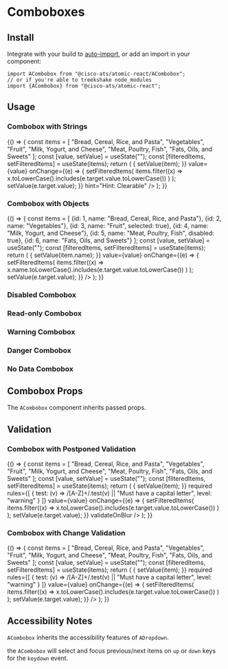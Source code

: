 

<Meta title="Components/Comboboxes" component={ACombobox} />

# Comboboxes

## Install

Integrate with your build to [auto-import](?path=/docs/getting-started--page#integrating), or add an import in your component:

```
import ACombobox from "@cisco-ats/atomic-react/ACombobox";
// or if you're able to treekshake node_modules
import {ACombobox} from "@cisco-ats/atomic-react";
```

## Usage

<Canvas>
  <Story name="usage-1">
    <div style={{minHeight: 220, minWidth: 250, marginRight: 20}}>
      <h3>Combobox with Strings</h3>
      <YourComponent>
        {() => {
          const items = [
            "Bread, Cereal, Rice, and Pasta",
            "Vegetables",
            "Fruit",
            "Milk, Yogurt, and Cheese",
            "Meat, Poultry, Fish",
            "Fats, Oils, and Sweets"
          ];
          const [value, setValue] = useState("");
          const [filteredItems, setFilteredItems] = useState(items);
          return (
            <ACombobox
              clearable
              label="Food Group"
              items={filteredItems}
              placeholder="Pick a Food Group"
              onSelected={(item) => {
                setValue(item);
              }}
              value={value}
              onChange={(e) => {
                setFilteredItems(
                  items.filter((x) =>
                    x.toLowerCase().includes(e.target.value.toLowerCase())
                  )
                );
                setValue(e.target.value);
              }}
              hint="Hint: Clearable"
            />
          );
        }}
      </YourComponent>
    </div>
  </Story>
  <Story name="usage-2">
    <div style={{minHeight: 220, minWidth: 250, marginRight: 20}}>
      <h3>Combobox with Objects</h3>
      <YourComponent>
        {() => {
          const items = [
            {id: 1, name: "Bread, Cereal, Rice, and Pasta"},
            {id: 2, name: "Vegetables"},
            {id: 3, name: "Fruit", selected: true},
            {id: 4, name: "Milk, Yogurt, and Cheese"},
            {id: 5, name: "Meat, Poultry, Fish", disabled: true},
            {id: 6, name: "Fats, Oils, and Sweets"}
          ];
          const [value, setValue] = useState("");
          const [filteredItems, setFilteredItems] = useState(items);
          return (
            <ACombobox
              label="Food Group"
              items={filteredItems}
              itemValue="id"
              itemText="name"
              placeholder="Pick a Food Group"
              onSelected={(item) => {
                setValue(item.name);
              }}
              value={value}
              onChange={(e) => {
                setFilteredItems(
                  items.filter((x) =>
                    x.name.toLowerCase().includes(e.target.value.toLowerCase())
                  )
                );
                setValue(e.target.value);
              }}
            />
          );
        }}
      </YourComponent>
    </div>
  </Story>
  <Story name="usage-3">
    <div style={{minHeight: 220, minWidth: 250, marginRight: 20}}>
      <h3>Disabled Combobox</h3>
      <ACombobox
        disabled
        label="Food Group"
        placeholder="Pick a Food Group"
        hint="Hint: Disabled"
      />
    </div>
  </Story>
  <Story name="usage-4">
    <div style={{minHeight: 220, minWidth: 250, marginRight: 20}}>
      <h3>Read-only Combobox</h3>
      <ACombobox
        readOnly
        label="Food Group"
        placeholder="Pick a Food Group"
        hint="Hint: Read-only"
      />
    </div>
  </Story>
  <Story name="usage-5">
    <div style={{minHeight: 220, minWidth: 250, marginRight: 20}}>
      <h3>Warning Combobox</h3>
      <ACombobox
        label="Food Group"
        placeholder="Pick a Food Group"
        hint="Hint: Warning"
        validationState="warning"
      />
    </div>
  </Story>
  <Story name="usage-6">
    <div style={{minHeight: 220, minWidth: 250, marginRight: 20}}>
      <h3>Danger Combobox</h3>
      <ACombobox
        label="Food Group"
        placeholder="Pick a Food Group"
        hint="Hint: Danger"
        validationState="danger"
      />
    </div>
  </Story>
  <Story name="usage-7">
    <div style={{minHeight: 220, minWidth: 250, marginRight: 20}}>
      <h3>No Data Combobox</h3>
      <ACombobox
        label="Food Group"
        placeholder="Pick a Food Group"
        noDataContent="Check again when we restock!"
        hint="Hint: No Data"
      />
    </div>
  </Story>
</Canvas>

## Combobox Props

The `ACombobox` component inherits passed props.

<ArgsTable of={ACombobox} />

## Validation

<Canvas>
  <Story name="rules-1">
    <div style={{minHeight: 220, minWidth: 250, marginRight: 20}}>
      <h3>Combobox with Postponed Validation</h3>
      <YourComponent>
        {() => {
          const items = [
            "Bread, Cereal, Rice, and Pasta",
            "Vegetables",
            "Fruit",
            "Milk, Yogurt, and Cheese",
            "Meat, Poultry, Fish",
            "Fats, Oils, and Sweets"
          ];
          const [value, setValue] = useState("");
          const [filteredItems, setFilteredItems] = useState(items);
          return (
            <ACombobox
              clearable
              label="Food Group"
              items={filteredItems}
              placeholder="Pick a Food Group"
              onSelected={(item) => {
                setValue(item);
              }}
              required
              rules={[
                {
                  test: (v) => /[A-Z]+/.test(v) || "Must have a capital letter",
                  level: "warning"
                }
              ]}
              value={value}
              onChange={(e) => {
                setFilteredItems(
                  items.filter((x) =>
                    x.toLowerCase().includes(e.target.value.toLowerCase())
                  )
                );
                setValue(e.target.value);
              }}
              validateOnBlur
            />
          );
        }}
      </YourComponent>
    </div>
  </Story>
  <Story name="rules-2">
    <div style={{minHeight: 220, minWidth: 250, marginRight: 20}}>
      <h3>Combobox with Change Validation</h3>
      <YourComponent>
        {() => {
          const items = [
            "Bread, Cereal, Rice, and Pasta",
            "Vegetables",
            "Fruit",
            "Milk, Yogurt, and Cheese",
            "Meat, Poultry, Fish",
            "Fats, Oils, and Sweets"
          ];
          const [value, setValue] = useState("");
          const [filteredItems, setFilteredItems] = useState(items);
          return (
            <ACombobox
              clearable
              label="Food Group"
              items={filteredItems}
              placeholder="Pick a Food Group"
              onSelected={(item) => {
                setValue(item);
              }}
              required
              rules={[
                {
                  test: (v) => /[A-Z]+/.test(v) || "Must have a capital letter",
                  level: "warning"
                }
              ]}
              value={value}
              onChange={(e) => {
                setFilteredItems(
                  items.filter((x) =>
                    x.toLowerCase().includes(e.target.value.toLowerCase())
                  )
                );
                setValue(e.target.value);
              }}
            />
          );
        }}
      </YourComponent>
    </div>
  </Story>
</Canvas>

## Accessibility Notes

`ACombobox` inherits the accessibility features of `ADropdown`.

the `ACombobox` will select and focus previous/next items on `up` or `down` keys for the `keydown` event.
